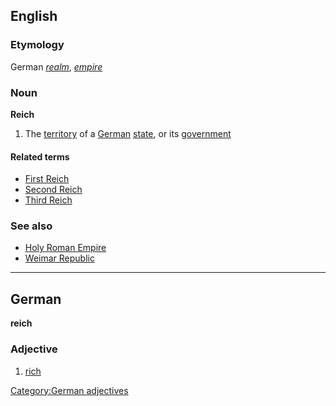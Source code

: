 ==English==
===Etymology===
German ''[[realm]]'', ''[[empire]]''

===Noun===
{{wikipedia}}
'''Reich'''<!-- is it really a proper noun or capitalized common noun in english? -->

#The [[territory]] of a [[German]] [[state]], or its [[government]]

====Related terms====
*[[First Reich]]
*[[Second Reich]]
*[[Third Reich]]

===See also===
*[[Holy Roman Empire]]
*[[Weimar Republic]]

----

==German==
'''reich'''
===Adjective===
# [[rich]]
[[Category:German adjectives]]